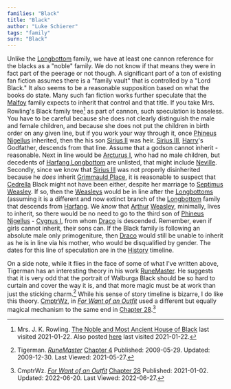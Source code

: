 ```yaml
---
families: "Black"
title: "Black"
author: "Luke Schierer"
tags: "family"
surn: "Black"
---
```


<Family surn={frontmatter.surn} />

Unlike the [Longbottom][] family, we have at least one cannon reference for the
blacks as a "noble" family.  We do not know if that means they were in fact
part of the peerage or not though.  A significant part of a ton of existing
fan fiction assumes there is a "family vault" that is controlled by a "Lord
Black." It also seems to be a reasonable supposition based on what the books do
state.  Many such fan fiction works further speculate that the [Malfoy][] family
expects to inherit that control and that title.  If you take Mrs. Rowling's
Black family tree[^210122-26] as part of cannon, such speculation is baseless.
You have to be careful because she does not clearly distinguish the male and
female children, and because she does not put the children in birth order on
any given line, but if you work your way through it, once [Phineus Nigellus]
inherited, then the his son [Sirius II] was heir.  [Sirius III], [Harry]'s
Godfather, descends from that line.  Assume that a godson cannot inherit -
reasonable.  Next in line would be [Arcturus I](Arcturus), who had no male
children, but decedents of [Harfang Longbottom][Harfang] are unlisted, that
might include [Neville].  Secondly, since we know that [Sirius III][] was
not properly disinherited because he *does* inherit [Grimmauld Place], it
is reasonable to suspect that [Cedrella][] Black might not have been either,
despite her marriage to [Septimus Weasley][Septimus].  If so, then the
[Weasleys][] would be in line after the [Longbottoms] (assuming it is a
different and now extinct branch of the [Longbottom][] family that descends
from [Harfang][].  We *know* that [Arthur][] [Weasley][], minimally, lives
to inherit, so there would be no need to go to the third son of [Phineus
Nigellus][] - [Cygnus I][], from whom [Draco][] is descended.  Remember,
even if girls cannot inherit, their sons can.   If the Black family is
following an absolute male only primogeniture, then [Draco][] would still
be unable to inherit as he is in line via his mother, who would be
disqualified by gender.  The dates for this line of speculation are in
the [History][] timeline.

[History]: <../../history>

[Draco]: <../malfoy/draco_lucius>

[Phineus Nigellus]: <phineus_nigellus>

[Cygnus I]: <../black/cygnus>

[Malfoy]: <../malfoy>

[Weasleys]: <../weasley>

[Weasley]: <../weasley>

[Harfang]: <../longbottom/harfang>

[Arthur]: <../weasley/arthur>

[Cedrella]: <cedrella>

[Septimus]: <../weasley/septimus>

[Sirius III]: <sirius_iii>

[Sirius II]: <sirius_ii>

[Longbottom]: <../longbottom>

[Longbottoms]: <../longbottom>

[Grimmauld Place]: <../../grimmauld_place>

[Neville]: <../longbottom/neville>

[Harry]: <../potter/harry_james>

On a side note, while it flies in the face of some of what I've written above,
Tigerman has an interesting theory in his work [RuneMaster][RMff1].  He suggests
that it is very odd that the portrait of Walburga Black should be so hard to
curtain and cover the way it is, and that more magic must be at work than just
the sticking charm.[^210527-1] While his sense of story timeline is bizarre, I
do like this theory.  [CmptrWz][CW1], in _[For Want of an Outfit][FWO1]_ used a
different but equally magical mechanism to the same end in [Chapter
28][FWOC28-1].[^220627-1]

[CW1]: https://archiveofourown.org/users/CmptrWz/pseuds/CmptrWz

[FWO1]: https://archiveofourown.org/works/28507302/

[FWO2]: https://archiveofourown.org/works/28507302/

[FWOC28-1]: https://archiveofourown.org/works/28507302/chapters/78741424

[^220627-1]: CmptrWz. _[For Want of an Outfit][FWO2]_
    [Chapter 28](https://archiveofourown.org/works/28507302/chapters/78741424)
    Published: 2021-01-02. Updated: 2022-06-20.  Last Viewed: 2022-06-27.

[^210527-1]: Tigerman. _[RuneMaster](https://www.fanfiction.net/s/5077573)_
    [Chapter 4](https://www.fanfiction.net/s/5077573/4/RuneMaster)
    Published: 2009-05-29. Updated: 2009-12-30. Last Viewed: 2021-05-27.

[RMff1]: https://www.fanfiction.net/s/5077573

[^210122-26]: Mrs. J. K. Rowling.
    [The Noble and Most Ancient House of Black](https://i.imgur.com/GbPzUmg.jpg)
    last visited 2021-01-22.  Also posted
    [here](https://static.wikia.nocookie.net/harrypotter/images/4/4f/JKRBlackFamilyTree.jpg/revision/latest/scale-to-width-down/1000?cb=20120710010553)
    last visited 2021-01-22.

